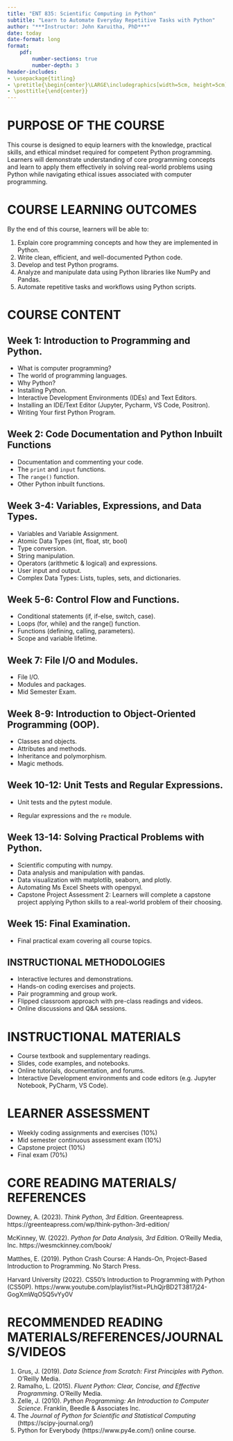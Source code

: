 ```yaml
---
title: "ENT 835: Scientific Computing in Python"
subtitle: "Learn to Automate Everyday Repetitive Tasks with Python"
author: "***Instructor: John Karuitha, PhD***"
date: today
date-format: long
format: 
    pdf: 
        number-sections: true
        number-depth: 3
header-includes:
- \usepackage{titling}
- \pretitle{\begin{center}\LARGE\includegraphics[width=5cm, height=5cm]{Untitled.png}\\[\bigskipamount]}
- \posttitle{\end{center}}
---
```




# **PURPOSE OF THE COURSE**

This course is designed to equip learners with the knowledge, practical skills, and ethical mindset required for competent Python programming. Learners will demonstrate understanding of core programming concepts and learn to apply them effectively in solving real-world problems using Python while navigating ethical issues associated with computer programming.

# **COURSE LEARNING OUTCOMES**

By the end of this course, learners will be able to:

1. Explain core programming concepts and how they are implemented in Python.
2. Write clean, efficient, and well-documented Python code.
3. Develop and test Python programs.
4. Analyze and manipulate data using Python libraries like NumPy and Pandas.
5. Automate repetitive tasks and workflows using Python scripts.

# **COURSE CONTENT**

## Week 1: Introduction to Programming and Python.

- What is computer programming?
- The world of programming languages.
- Why Python?
- Installing Python.
- Interactive Development Environments (IDEs) and Text Editors.
- Installing an IDE/Text Editor (Jupyter, Pycharm, VS Code, Positron).
- Writing Your first Python Program.

## Week 2: Code Documentation and Python Inbuilt Functions

- Documentation and commenting your code. 
- The `print` and `input` functions.
- The `range()` function.
- Other Python inbuilt functions.

## Week 3-4: Variables, Expressions, and Data Types.

- Variables and Variable Assignment.
- Atomic Data Types (int, float, str, bool)
- Type conversion.
- String manipulation.
- Operators (arithmetic \& logical) and expressions.
- User input and output.
- Complex Data Types: Lists, tuples, sets, and dictionaries.

## Week 5-6: Control Flow and Functions.  

- Conditional statements (if, if-else, switch, case).
- Loops (for, while) and the range() function.
- Functions (defining, calling, parameters).
- Scope and variable lifetime.

## Week 7: File I/O and Modules.

- File I/O.
- Modules and packages.
- Mid Semester Exam.

## Week 8-9: Introduction to Object-Oriented Programming (OOP).

- Classes and objects.
- Attributes and methods.
- Inheritance and polymorphism.
- Magic methods.

## Week 10-12: Unit Tests and Regular Expressions.

- Unit tests and the pytest module.

- Regular expressions and the `re` module.

## Week 13-14: Solving Practical Problems with Python.

- Scientific computing with numpy.
- Data analysis and manipulation with pandas.
- Data visualization with matplotlib, seaborn, and plotly.
- Automating Ms Excel Sheets with openpyxl.
- Capstone Project Assessment 2: Learners will complete a capstone project applying Python skills to a real-world problem of their choosing.

## Week 15: Final Examination.

- Final practical exam covering all course topics.

## **INSTRUCTIONAL METHODOLOGIES**

- Interactive lectures and demonstrations.
- Hands-on coding exercises and projects.
- Pair programming and group work.
- Flipped classroom approach with pre-class readings and videos.
- Online discussions and Q&A sessions.

# **INSTRUCTIONAL MATERIALS**

- Course textbook and supplementary readings.
- Slides, code examples, and notebooks.
- Online tutorials, documentation, and forums.
- Interactive Development environments and code editors (e.g. Jupyter Notebook, PyCharm, VS Code).

# **LEARNER ASSESSMENT**

- Weekly coding assignments and exercises \hfill (10%)
- Mid semester continuous assessment exam \hfill (10%)
- Capstone project \hfill (10%) 
- Final exam \hfill (70%)

# **CORE READING MATERIALS/ REFERENCES**

Downey, A. (2023). *Think Python, 3rd Edition*. Greenteapress. https://greenteapress.com/wp/think-python-3rd-edition/

McKinney, W. (2022). *Python for Data Analysis, 3rd Edition*. O'Reilly Media, Inc. https://wesmckinney.com/book/

Matthes, E. (2019). Python Crash Course: A Hands-On, Project-Based Introduction to Programming. No Starch Press.

Harvard University (2022). CS50's Introduction to Programming with Python (CS50P). https://www.youtube.com/playlist?list=PLhQjrBD2T3817j24-GogXmWqO5Q5vYy0V


# **RECOMMENDED READING MATERIALS/REFERENCES/JOURNALS/VIDEOS**

1. Grus, J. (2019). *Data Science from Scratch: First Principles with Python*. O'Reilly Media.
2. Ramalho, L. (2015). *Fluent Python: Clear, Concise, and Effective Programming*. O'Reilly Media.
3. Zelle, J. (2010). *Python Programming: An Introduction to Computer Science*. Franklin, Beedle & Associates Inc.
4. The *Journal of Python for Scientific and Statistical Computing* (https://scipy-journal.org/)
5. Python for Everybody (https://www.py4e.com/) online course. 
